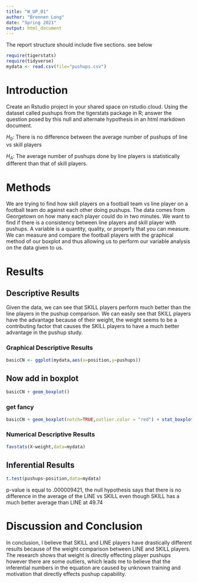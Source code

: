 ```yaml
---
title: "W_UP_01"
author: "Brennen Long"
date: "Spring 2021"
output: html_document
---
```




The report structure should include five sections.  see below



```r
require(tigerstats)
require(tidyverse)
mydata <- read.csv(file="pushups.csv")
```

# Introduction

<!--In this section you explain what you are trying to show. Where did the data come from? What is the research or other question you are trying to answer?!-->

Create an Rstudio project in your shared space on rstudio.cloud.  Using the dataset called pushups from the tigerstats package in R; answer the question posed by this null and alternate hypothesis in an html markdown document.

$H_0$: There is no difference between the average number of pushups of line vs skill players

$H_A$: The average number of pushups done by line players is statistically different than that of skill players.


# Methods

<!--Decide on your methods: use "variable analysis" or other appropriate descriptors. Make sure to choose at least one graphical method and at least one numerical method.!-->

We are trying to find how skill players on a football team vs line player on a football team do against each other doing pushups. The data comes from Georgetown on how many each player could do in two minutes.  We want to find if there is a consistency between line players and skill player with pushups.  A variable is a quantity, quality, or property that you can measure. We can measure and compare the football players with the graphical method of our boxplot and thus allowing us to perform our variable analysis on the data given to us.


# Results

<!--Divide this section into two sub-sections: One for your descriptive results and one for your inferential results.!-->

## Descriptive Results

Given the data, we can see that SKILL players perform much better than the line players in the pushup comparison. We can easily see that SKILL players have the advantage because of their weight, the weight seems to be a contributing factor that causes the SKILL players to have a much better advantage in the pushup study.

### Graphical Descriptive Results

<!--Graphical results here. Make sure to show your code. Provide appropriate labels for axes, giving units if possible, and provide a good title for the graph, too. Use the graphical results to describe the patterns if any that exist in the data as focused toward the research question!-->
```r
basicCN <- ggplot(mydata,aes(x=position,y=pushups))
```
## Now add in boxplot

```r
basicCN + geom_boxplot()
```
  
  
### get fancy  

```r
basicCN + geom_boxplot(notch=TRUE,outlier.color = "red") + stat_boxplot(geom ='errorbar') + labs(title="skill vs line pushups")
```

### Numerical Descriptive Results

<!--Numerical results go here. Use the numerical results to describe the patterns if any that exist in the data as focused toward the research question!-->

```r
favstats(X~weight,data=mydata)
```

## Inferential Results

<!--State hypothesis clearly. Make sure your discussion of the inferential test covers all the aspects that the test output produces, such as test statistic, p-value etc. Make a decision about the null hypothesis, explain the assumptions on which the selected test/procedure was based, and why the chosen procedure satisfys the assumptions and is appropriate to answer the research question!-->

```r
t.test(pushups~position,data=mydata)
```

p-value is equal to .000009421, the null hypothesis says that there is no difference in the average of the LINE vs SKILL even though SKILL has a much better average than LINE at 49.74

# Discussion and Conclusion

<!--Discussion and conclusion here. If you found a relationship be sure to consider whether the relationship occurs because one of the variavbles causes the other, or whether they perhasps are related for some other reason. Watch the chapter 6 videos from the GeorgeTown videos collection.!-->

In conclusion, I believe that SKILL and LINE players have drastically different results because of the weight comparison between LINE and SKILL players.  The research shows that weight is directly effecting player pushups however there are some outliers, which leads me to believe that the inferential numbers in the equation are caused by unknown training and motivation that directly effects pushup capability.  
